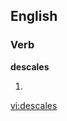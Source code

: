 
==English==

===Verb===
'''descales'''

# {{third-person singular of|[[descale]]}}

[[vi:descales]]